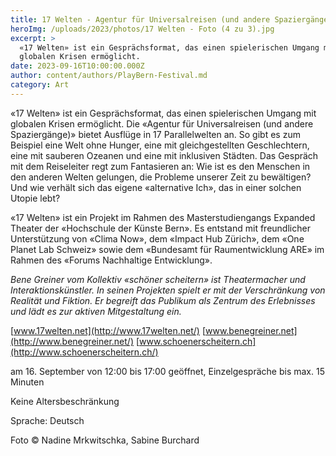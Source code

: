 ```yaml
---
title: 17 Welten - Agentur für Universalreisen (und andere Spaziergänge)
heroImg: /uploads/2023/photos/17 Welten - Foto (4 zu 3).jpg
excerpt: >
  «17 Welten» ist ein Gesprächsformat, das einen spielerischen Umgang mit
  globalen Krisen ermöglicht.
date: 2023-09-16T10:00:00.000Z
author: content/authors/PlayBern-Festival.md
category: Art
---
```


«17 Welten» ist ein Gesprächsformat, das einen spielerischen Umgang mit globalen Krisen ermöglicht. Die «Agentur für Universalreisen (und andere Spaziergänge)» bietet Ausflüge in 17 Parallelwelten an. So gibt es zum Beispiel eine Welt ohne Hunger, eine mit gleichgestellten Geschlechtern, eine mit sauberen Ozeanen und eine mit inklusiven Städten. Das Gespräch mit dem Reiseleiter regt zum Fantasieren an: Wie ist es den Menschen in den anderen Welten gelungen, die Probleme unserer Zeit zu bewältigen? Und wie verhält sich das eigene «alternative Ich», das in einer solchen Utopie lebt? 

«17 Welten» ist ein Projekt im Rahmen des Masterstudiengangs Expanded Theater der «Hochschule der Künste Bern». Es entstand mit freundlicher Unterstützung von «Clima Now», dem «Impact Hub Zürich», dem «One Planet Lab Schweiz» sowie dem «Bundesamt für Raumentwicklung ARE» im Rahmen des «Forums Nachhaltige Entwicklung».

*Bene Greiner vom Kollektiv «schöner scheitern» ist Theatermacher und Interaktionskünstler. In seinen Projekten spielt er mit der Verschränkung von Realität und Fiktion. Er begreift das Publikum als Zentrum des Erlebnisses und lädt es zur aktiven Mitgestaltung ein.*

[www.17welten.net](http://www.17welten.net/)
[www.benegreiner.net](http://www.benegreiner.net/)
[www.schoenerscheitern.ch](http://www.schoenerscheitern.ch/)

am 16. September von 12:00 bis 17:00 geöffnet, Einzelgespräche bis max. 15 Minuten

Keine Altersbeschränkung

Sprache: Deutsch

Foto © Nadine Mrkwitschka, Sabine Burchard
